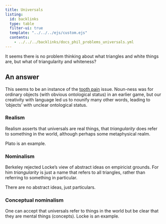 ```yaml
---
title: Universals
listing:
  id: backlinks
  type: table
  filter-ui: true
  template: "../../../ejs/custom.ejs"
  contents:
    - ../../../backlinks/docs_phil_problems_universals.yml
---
```




It seems there is no problem thinking about what triangles and white things are, but what of triangularity and whiteness?

## An answer

This seems to be an instance of the [tooth pain](/docs/phil/situations/toothpain.qmd) issue. Noun-ness was for ordinary objects (with obvious ontological status) in an earlier game, but our creativity with language led us to nounify many other words, leading to 'objects' with unclear ontological status.

### Realism

Realism asserts that universals are real things, that *triangularity* does refer to something in the world, although perhaps some metaphysical realm.

Plato is an example.

### Nominalism

Berkeley rejected Locke's view of abstract ideas on empiricist grounds. For him *triangularity* is just a name that refers to all triangles, rather than referring to something in particular.

There are no abstract ideas, just particulars.

### Conceptual nominalism

One can accept that universals refer to things in the world but be clear that they are mental things (concepts). Locke is an example.